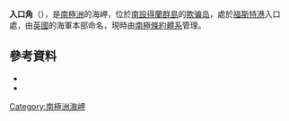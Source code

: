 {{Coord|63|0|S|60|33|W|source:GNIS|display=title}}

'''入口角'''（{{lang-en|Entrance Point}}），是[[南極洲|南極洲]]的海岬，位於[[南設得蘭群島|南設得蘭群島]]的[[欺骗岛|欺骗岛]]，處於[[福斯特港|福斯特港]]入口處，由[[英國|英國]]的海軍本部命名，現時由[[南極條約體系|南極條約體系]]管理。

==參考資料==
*{{cite gnis | type = antarid | id = 4541| name = Entrance Point | accessdate = 2012-03-02}}
*{{usgs-gazetteer|id=4541}}
{{wiktionary|entrance}}
{{Antarctica-geo-stub}}
[[Category:南極洲海岬|Category:南極洲海岬]]